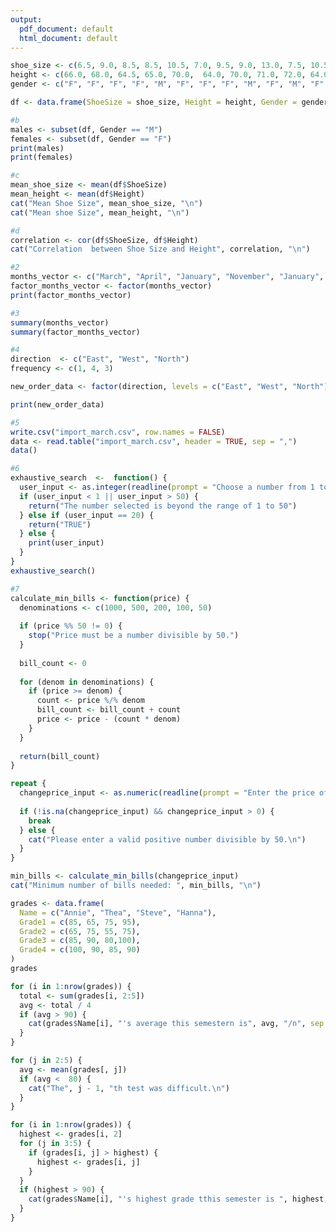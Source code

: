```yaml
---
output:
  pdf_document: default
  html_document: default
---
```

```r
shoe_size <- c(6.5, 9.0, 8.5, 8.5, 10.5, 7.0, 9.5, 9.0, 13.0, 7.5, 10.5, 8.5, 12.0, 10.5)
height <- c(66.0, 68.0, 64.5, 65.0, 70.0,  64.0, 70.0, 71.0, 72.0, 64.0, 74.0, 67.0, 71.0, 71.0)
gender <- c("F", "F", "F", "F", "M", "F", "F", "F", "M", "F", "M", "F", "M", "M")

df <- data.frame(ShoeSize = shoe_size, Height = height, Gender = gender)
```

```r
#b
males <- subset(df, Gender == "M")
females <- subset(df, Gender == "F")
print(males)
print(females)

#c
mean_shoe_size <- mean(df$ShoeSize)
mean_height <- mean(df$Height)
cat("Mean Shoe Size", mean_shoe_size, "\n")
cat("Mean shoe Size", mean_height, "\n")

#d
correlation <- cor(df$ShoeSize, df$Height)
cat("Correlation  between Shoe Size and Height", correlation, "\n")
```
```r
#2
months_vector <- c("March", "April", "January", "November", "January", "September", "October", "September", "November", "August", "juanuary", "November", "November", "February", "May", "August", "July", "December", "August", "September", "November", "February", "April")
factor_months_vector <- factor(months_vector)
print(factor_months_vector)
```
```r
#3
summary(months_vector)
summary(factor_months_vector)
```
```r
#4
direction  <- c("East", "West", "North")
frequency <- c(1, 4, 3)

new_order_data <- factor(direction, levels = c("East", "West", "North"))

print(new_order_data)
```
```r
#5
write.csv("import_march.csv", row.names = FALSE)
data <- read.table("import_march.csv", header = TRUE, sep = ",")
data()
```
```r
#6
exhaustive_search  <-  function() {
  user_input <- as.integer(readline(prompt = "Choose a number from 1 to 50: "))
  if (user_input < 1 || user_input > 50) {
    return("The number selected is beyond the range of 1 to 50")
  } else if (user_input == 20) {
    return("TRUE")
  } else {
    print(user_input)
  }
}
exhaustive_search()
```
```r
#7
calculate_min_bills <- function(price) {
  denominations <- c(1000, 500, 200, 100, 50)
  
  if (price %% 50 != 0) {
    stop("Price must be a number divisible by 50.")
  }
  
  bill_count <- 0
  
  for (denom in denominations) {
    if (price >= denom) {
      count <- price %/% denom
      bill_count <- bill_count + count
      price <- price - (count * denom)
    }
  }
  
  return(bill_count)
}

repeat {
  changeprice_input <- as.numeric(readline(prompt = "Enter the price of the snack (divisible by 50): "))
  
  if (!is.na(changeprice_input) && changeprice_input > 0) {
    break
  } else {
    cat("Please enter a valid positive number divisible by 50.\n")
  }
}

min_bills <- calculate_min_bills(changeprice_input)
cat("Minimum number of bills needed: ", min_bills, "\n")

```
```r
grades <- data.frame(
  Name = c("Annie", "Thea", "Steve", "Hanna"),
  Grade1 = c(85, 65, 75, 95),
  Grade2 = c(65, 75, 55, 75),
  Grade3 = c(85, 90, 80,100),
  Grade4 = c(100, 90, 85, 90)
)
grades
```
```r
for (i in 1:nrow(grades)) {
  total <- sum(grades[i, 2:5])
  avg <- total / 4
  if (avg > 90) {
    cat(grades$Name[i], "'s average this semestern is", avg, "/n", sep = "")
  }
}
```
```r
for (j in 2:5) {
  avg <- mean(grades[, j])
  if (avg <  80) {
    cat("The", j - 1, "th test was difficult.\n")
  }
}
```
```r
for (i in 1:nrow(grades)) {
  highest <- grades[i, 2]
  for (j in 3:5) {
    if (grades[i, j] > highest) {
      highest <- grades[i, j]
    }
  }
  if (highest > 90) {
    cat(grades$Name[i], "'s highest grade tthis semester is ", highest, "\n", sep = "")
  }
}
```

